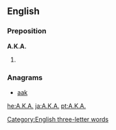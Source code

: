 {{also|aka|Aka|åka|AKA|A.K.A.|akā|āķa|a/k/a}}

==English==
[[Category:English three-letter words]]{{rfc-auto}}

===Preposition===
'''A.K.A.'''

# {{alternative spelling of|AKA}}

===Anagrams===
* [[aak#English|aak]]

[[he:A.K.A.]]
[[ja:A.K.A.]]
[[pt:A.K.A.]]